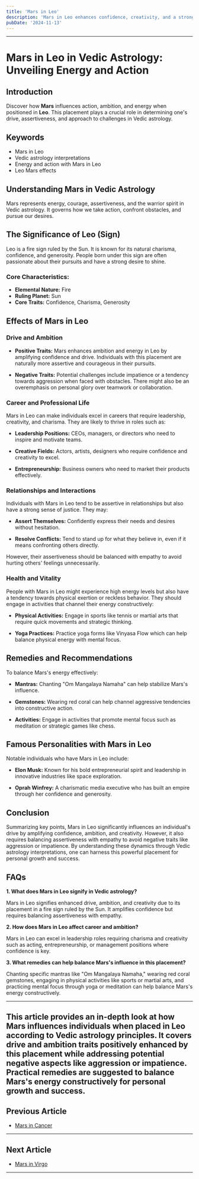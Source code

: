 ```yaml
---
title: 'Mars in Leo'
description: 'Mars in Leo enhances confidence, creativity, and a strong will. Individuals are ambitious, charismatic leaders who are driven to achieve recognition and make a significant impact in Vedic Astrology'
pubDate: '2024-11-13'
---
```


---

# Mars in Leo in Vedic Astrology: Unveiling Energy and Action

## Introduction

Discover how **Mars** influences action, ambition, and energy when positioned in **Leo**. This placement plays a crucial role in determining one's drive, assertiveness, and approach to challenges in Vedic astrology.

## Keywords

- Mars in Leo
- Vedic astrology interpretations
- Energy and action with Mars in Leo
- Leo Mars effects

## Understanding Mars in Vedic Astrology

Mars represents energy, courage, assertiveness, and the warrior spirit in Vedic astrology. It governs how we take action, confront obstacles, and pursue our desires.

## The Significance of Leo (Sign)

Leo is a fire sign ruled by the Sun. It is known for its natural charisma, confidence, and generosity. People born under this sign are often passionate about their pursuits and have a strong desire to shine.

### Core Characteristics:
- **Elemental Nature:** Fire
- **Ruling Planet:** Sun
- **Core Traits:** Confidence, Charisma, Generosity

## Effects of Mars in Leo

### Drive and Ambition

- **Positive Traits:** Mars enhances ambition and energy in Leo by amplifying confidence and drive. Individuals with this placement are naturally more assertive and courageous in their pursuits.
  
- **Negative Traits:** Potential challenges include impatience or a tendency towards aggression when faced with obstacles. There might also be an overemphasis on personal glory over teamwork or collaboration.

### Career and Professional Life

Mars in Leo can make individuals excel in careers that require leadership, creativity, and charisma. They are likely to thrive in roles such as:
  
- **Leadership Positions:** CEOs, managers, or directors who need to inspire and motivate teams.
  
- **Creative Fields:** Actors, artists, designers who require confidence and creativity to excel.
  
- **Entrepreneurship:** Business owners who need to market their products effectively.

### Relationships and Interactions

Individuals with Mars in Leo tend to be assertive in relationships but also have a strong sense of justice. They may:
  
- **Assert Themselves:** Confidently express their needs and desires without hesitation.
  
- **Resolve Conflicts:** Tend to stand up for what they believe in, even if it means confronting others directly.

However, their assertiveness should be balanced with empathy to avoid hurting others' feelings unnecessarily.

### Health and Vitality

People with Mars in Leo might experience high energy levels but also have a tendency towards physical exertion or reckless behavior. They should engage in activities that channel their energy constructively:

- **Physical Activities:** Engage in sports like tennis or martial arts that require quick movements and strategic thinking.
  
- **Yoga Practices:** Practice yoga forms like Vinyasa Flow which can help balance physical energy with mental focus.

## Remedies and Recommendations

To balance Mars's energy effectively:

- **Mantras:** Chanting "Om Mangalaya Namaha" can help stabilize Mars's influence.
  
- **Gemstones:** Wearing red coral can help channel aggressive tendencies into constructive action.
  
- **Activities:** Engage in activities that promote mental focus such as meditation or strategic games like chess.

## Famous Personalities with Mars in Leo

Notable individuals who have Mars in Leo include:

- **Elon Musk:** Known for his bold entrepreneurial spirit and leadership in innovative industries like space exploration.
  
- **Oprah Winfrey:** A charismatic media executive who has built an empire through her confidence and generosity.

## Conclusion

Summarizing key points, Mars in Leo significantly influences an individual's drive by amplifying confidence, ambition, and creativity. However, it also requires balancing assertiveness with empathy to avoid negative traits like aggression or impatience. By understanding these dynamics through Vedic astrology interpretations, one can harness this powerful placement for personal growth and success.

## FAQs

**1. What does Mars in Leo signify in Vedic astrology?**

Mars in Leo signifies enhanced drive, ambition, and creativity due to its placement in a fire sign ruled by the Sun. It amplifies confidence but requires balancing assertiveness with empathy.

**2. How does Mars in Leo affect career and ambition?**

Mars in Leo can excel in leadership roles requiring charisma and creativity such as acting, entrepreneurship, or management positions where confidence is key.

**3. What remedies can help balance Mars's influence in this placement?**

Chanting specific mantras like "Om Mangalaya Namaha," wearing red coral gemstones, engaging in physical activities like sports or martial arts, and practicing mental focus through yoga or meditation can help balance Mars's energy constructively.

---

This article provides an in-depth look at how Mars influences individuals when placed in Leo according to Vedic astrology principles. It covers drive and ambition traits positively enhanced by this placement while addressing potential negative aspects like aggression or impatience. Practical remedies are suggested to balance Mars's energy constructively for personal growth and success.
---

## Previous Article
- [Mars in Cancer](/blogs-md/0803_Mars_In_Rashi/080304_Mars_in_Cancer.mdx)

---

## Next Article
- [Mars in Virgo](/blogs-md/0803_Mars_In_Rashi/080306_Mars_in_Virgo.mdx)

---
